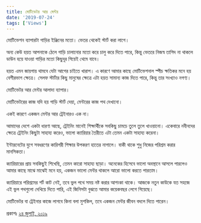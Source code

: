 ```yaml
---
title: মোটিভেটর আর মেন্টর
date: '2019-07-24'
tags: ['Views']
---
```


মোটিভেশন ব্যাপারটা গাড়ির ইঞ্জিনের মতো। ভেতর থেকেই স্টার্ট করা লাগে।

অন্য কেউ হয়ত আপনাকে ঠেলে গাড়ি চালানোর মতো করে চালু করে দিতে পারে, কিন্তু ভেতরে নিজস্ব তাগিদ না থাকলে ডাউন হয়ে যাওয়া গাড়ির মতো কিছুদূর গিয়েই থেমে যাবে।

হয়ত এমন জায়গায় থামবে যেটা আগের চাইতে খারাপ। এ কারণে আমার কাছে মোটিভেশনাল স্পীচ ক্ষতিকর মনে হয় বেশীরভাগ ক্ষেত্রে। সেলফ স্টার্টার কিছু মানুষের ক্ষেত্রে এটা হয়ত সামান্য কাজ দিতে পারে, কিন্তু তার সংখ্যাও নগণ্য।

মোটিভেটর আর মেন্টর আলাদা ব্যাপার।

মোটিভেটরের কাজ যদি হয় গাড়ি স্টার্ট দেয়া, মেন্টরের কাজ পথ দেখানো।

একই কারণে একজন মেন্টর আর ট্রেইনারও এক না।


আমাদের দেশে একটা ধারণা আছে, ট্রেইনিং মানেই শিক্ষার্থীকে সবকিছু চামচে তুলে তুলে খাওয়ানো। একেবারে নবীনদের ক্ষেত্রে ট্রেইনিং কিছুটা সাহায্য করেও, ভালো ক্যারিয়ার তৈরীতে এটা তেমন একটা সাহায্য করেনা।

ইন্টারনেটের যুগে সবধরণের কারিগরী শিক্ষার উপকরণ হাতের নাগালে। বাকী থাকে শুধু নিজের পরিশ্রম করার মানসিকতা।

ক্যারিয়ারের প্রায় সবকিছুই শিখেছি, তেমন কারো সাহায্য ছাড়া। অনেকের হিসেবে ভালো অবস্থানে আসলে পারলেও আমার কাছে মাঝে মাঝেই মনে হয়, একজন ভালো মেন্টর থাকলে আরো ভালো করতে পারতাম।

ক্যারিয়ারে পরিশ্রমের শর্ট কাট নেই, তবে ভুল পথে সময় নষ্ট করার আশংকা থাকে। আজকে নতুন কাউকে যত সহজে এই ভুল পথগুলো দেখিয়ে দিতে পারি, এই জিনিসটা বুঝতে আমার কয়েকবছর লেগে গিয়েছে।

মোটিভেটর বা ট্রেইনার কাজে লাগবে কিনা বলা মুশকিল, তবে একজন মেন্টর জীবন বদলে দিতে পারেন।

প্রকাশঃ [২৪ জুলাই, ২০১৯](https://www.facebook.com/ashraful.alam/posts/10156064742240583)